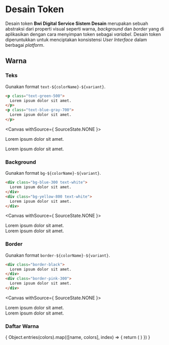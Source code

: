 
<Meta title="Token Desain"/>

# Desain Token
Desain token **Bwi Digital Service Sistem Desain** merupakan sebuah abstraksi dari properti visual seperti warna, *background* dan *border* yang di aplikasikan dengan cara menyimpan token sebagai *variabel*. Desain token diperuntukkan untuk menciptakan konsistensi *User Interface* dalam berbagai *platform*.

## Warna

### Teks
Gunakan format `text-${colorName}-${variant}`.
```html
<p class="text-green-500">
  Lorem ipsum dolor sit amet.
</p>
<p class="text-blue-gray-700">
  Lorem ipsum dolor sit amet.
</p>
```
<Canvas withSource={ SourceState.NONE }>
  <p className="text-green-500 font-sans-1">
    Lorem ipsum dolor sit amet.
  </p>
  <p className="text-blue-gray-700 font-sans-1">
    Lorem ipsum dolor sit amet.
  </p>
</Canvas>

### Background
Gunakan format `bg-${colorName}-${variant}`.
```html
<div class="bg-blue-300 text-white">
  Lorem ipsum dolor sit amet.
</div>
<div class="bg-yellow-800 text-white">
  Lorem ipsum dolor sit amet.
</div>
```
<Canvas withSource={ SourceState.NONE }>
  <div
    className="bg-blue-300 text-white font-sans-1"
    style={{ 'padding': '2rem'}}>
    Lorem ipsum dolor sit amet.
  </div>
  <div
    className="bg-yellow-800 text-white font-sans-1"
    style={{ 'padding': '2rem'}}>
    Lorem ipsum dolor sit amet.
  </div>
</Canvas>

### Border
Gunakan format `border-${colorName}-${variant}`.
```html
<div class="border-black">
  Lorem ipsum dolor sit amet.
</div>
<div class="border-pink-300">
  Lorem ipsum dolor sit amet.
</div>
```
<Canvas withSource={ SourceState.NONE }>
  <div
    className="border-black font-sans-1"
    style={{ 'padding': '2rem', 'border': '1px solid' }}>
    Lorem ipsum dolor sit amet.
  </div>
  <div
    className="border-pink-300 font-sans-1"
    style={{ 'padding': '2rem', 'border': '1px solid' }}>
    Lorem ipsum dolor sit amet.
  </div>
</Canvas>

### Daftar Warna
<ColorPalette>
  {
    Object.entries(colors).map(([name, colors], index) => {
      return (
        <ColorItem key={ index } title={ name } colors={colors} />
      )
    })
  }
</ColorPalette>
